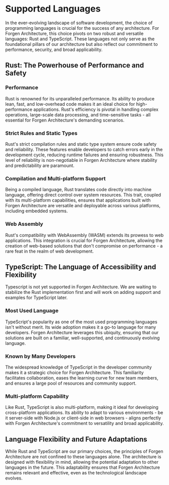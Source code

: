 
# Supported Languages

In the ever-evolving landscape of software development, the choice of programming languages is crucial for the success of any architecture. For Forgen Architecture, this choice pivots on two robust and versatile languages: Rust and TypeScript. These languages not only serve as the foundational pillars of our architecture but also reflect our commitment to performance, security, and broad applicability.

## Rust: The Powerhouse of Performance and Safety

### Performance
Rust is renowned for its unparalleled performance. Its ability to produce lean, fast, and low-overhead code makes it an ideal choice for high-performance applications. Rust's efficiency is pivotal in handling complex operations, large-scale data processing, and time-sensitive tasks - all essential for Forgen Architecture's demanding scenarios.

### Strict Rules and Static Types
Rust's strict compilation rules and static type system ensure code safety and reliability. These features enable developers to catch errors early in the development cycle, reducing runtime failures and ensuring robustness. This level of reliability is non-negotiable in Forgen Architecture where stability and predictability are paramount.

### Compilation and Multi-platform Support
Being a compiled language, Rust translates code directly into machine language, offering direct control over system resources. This trait, coupled with its multi-platform capabilities, ensures that applications built with Forgen Architecture are versatile and deployable across various platforms, including embedded systems.

### Web Assembly
Rust's compatibility with WebAssembly (WASM) extends its prowess to web applications. This integration is crucial for Forgen Architecture, allowing the creation of web-based solutions that don't compromise on performance - a rare feat in the realm of web development.

## TypeScript: The Language of Accessibility and Flexibility

<Callout type="warning" emoji="⚠️">
  Typescript is not yet supported in Forgen Architecture. We are waiting to stabilize the Rust implementation first and will work on adding support and examples for TypeScript later.
</Callout>

### Most Used Language
TypeScript's popularity as one of the most used programming languages isn't without merit. Its wide adoption makes it a go-to language for many developers. Forgen Architecture leverages this ubiquity, ensuring that our solutions are built on a familiar, well-supported, and continuously evolving language.

### Known by Many Developers
The widespread knowledge of TypeScript in the developer community makes it a strategic choice for Forgen Architecture. This familiarity facilitates collaboration, eases the learning curve for new team members, and ensures a large pool of resources and community support.

### Multi-platform Capability
Like Rust, TypeScript is also multi-platform, making it ideal for developing cross-platform applications. Its ability to adapt to various environments - be it server-side with Node.js or client-side in web browsers - aligns perfectly with Forgen Architecture's commitment to versatility and broad applicability.

## Language Flexibility and Future Adaptations

While Rust and TypeScript are our primary choices, the principles of Forgen Architecture are not confined to these languages alone. The architecture is designed with flexibility in mind, allowing the potential adaptation to other languages in the future. This adaptability ensures that Forgen Architecture remains relevant and effective, even as the technological landscape evolves.

